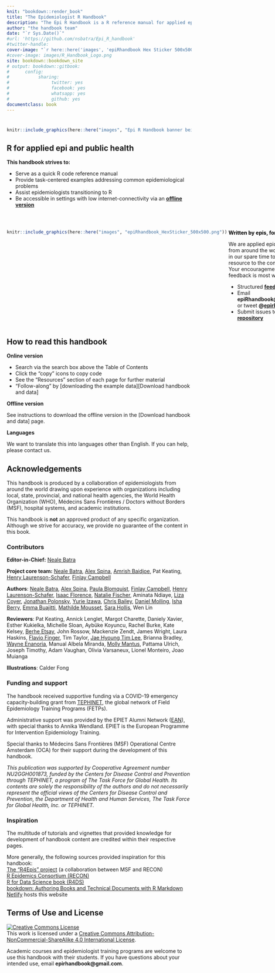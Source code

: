 ```yaml
---
knit: "bookdown::render_book"
title: "The Epidemiologist R Handbook"
description: "The Epi R Handbook is a R reference manual for applied epidemiology and public health."
author: "the handbook team"
date: "`r Sys.Date()`"
#url: 'https://github.com/nsbatra/Epi_R_handbook'
#twitter-handle: 
cover-image: "`r here::here('images', 'epiRhandbook Hex Sticker 500x500.png')`"
#cover-image: images/R_Handbook_Logo.png
site: bookdown::bookdown_site
# output: bookdown::gitbook:
#      config:
#           sharing:
#                twitter: yes
#                facebook: yes
#                whatsapp: yes
#                github: yes
documentclass: book
---
```



#  {-}

```r
knitr::include_graphics(here::here("images", "Epi R Handbook banner beige 1500x500.png"))
```

<meta name="description" content="The Epi R Handbook is an R reference manual for applied epidemiology and public health.">

<meta http-equiv="Content-Type" content="text/html; charset=utf-8">

<!-- <span style="color: red;">**THIS IS A DRAFT.  REVIEWERS GIVE FEEDBACK AT THIS [LINK](https://forms.gle/4RNdRRLGx67xW9yq9)**.</span> -->

<!-- <span style="color: darkgreen;">**DO YOU LIKE THIS HANDBOOK? SHOULD SOMETHING BE CHANGED? PLEASE TELL US!**</span> -->

<!-- <form target="_blank" action="https://forms.gle/A5SnRVws7tPD15Js9"> -->
<!--     <input type="submit" value="FEEDBACK" /> -->
<!-- </form> -->

<!-- ======================================================= -->
<!-- ## An R reference manual for applied epidemiology and public health {.unnumbered} -->


<!-- <span style="color: brown;">**The Epi R Handbook is an R reference manual for applied epidemiology and public health.**</span> -->

<!-- ## About this handbook   -->

## R for applied epi and public health {-}  

**This handbook strives to:**  

* Serve as a quick R code reference manual  
* Provide task-centered examples addressing common epidemiological problems  
* Assist epidemiologists transitioning to R  
* Be accessible in settings with low internet-connectivity via an **[offline version](Download handbook and data)**  


<!-- * Use practical epi examples - cleaning case linelists, making transmission chains and epidemic curves, automated reports and dashboards, modeling incidence and making projections, demographic pyramids and rate standardization, record matching, outbreak detection, survey analysis, survival analysis, GIS basics, contact tracing, phylogenetic trees...   -->



<!-- **How is this different than other R books?**   -->

<!-- * It is community-driven - *written for epidemiologists by epidemiologists* in their spare time and leveraging experience in local, national, academic, and emergency settings   -->

<!-- Dual-column created based on the rmarkdown cookbook here: https://bookdown.org/yihui/rmarkdown-cookbook/multi-column.html -->



<br>


:::: {style="display: flex;"}

::: {}
```r
knitr::include_graphics(here::here("images", "epiRhandbook_HexSticker_500x500.png"))
```
:::


::: {.col data-latex="{0.05\textwidth}"}
\ 
<!-- an empty Div (with a white space), serving as
a column separator -->
:::

::: {}
<span style="color: black;">**Written by epis, for epis**</span>

We are applied epidemiologists from around the world, writing in our spare time to offer this resource to the community. Your encouragement and feedback is most welcome:  

* Structured **[feedback form](https://forms.gle/A5SnRVws7tPD15Js9)**  
* Email **epiRhandbook@gmail.com** or tweet **@[epirhandbook](https://twitter.com/epirhandbook)**  
* Submit issues to our **[Github repository](https://github.com/epirhandbook/Epi_R_handbook)**  

:::

::::




<!-- ======================================================= -->
## How to read this handbook {-} 

**Online version**  

* Search via the search box above the Table of Contents 
* Click the "copy" icons to copy code  
* See the "Resources" section of each page for further material  
* "Follow-along" by [downloading the example data][Download handbook and data]  

**Offline version**  

See instructions to download the offline version in the [Download handbook and data] page.  

**Languages**  

We want to translate this into languages other than English. If you can help, please contact us.  



<!-- ======================================================= -->
## Acknowledgements {-}  

This handbook is produced by a collaboration of epidemiologists from around the world drawing upon experience with organizations including local, state, provincial, and national health agencies, the World Health Organization (WHO), Médecins Sans Frontières / Doctors without Borders (MSF), hospital systems, and academic institutions.

This handbook is **not** an approved product of any specific organization. Although we strive for accuracy, we provide no guarantee of the content in this book.  


### Contributors {-}  

**Editor-in-Chief:** [Neale Batra](https://www.linkedin.com/in/neale-batra/) 

**Project core team:** [Neale Batra](https://www.linkedin.com/in/neale-batra/), [Alex Spina](https://github.com/aspina7), [Amrish Baidjoe](https://twitter.com/Ammer_B), Pat Keating, [Henry Laurenson-Schafer](https://github.com/henryls1), [Finlay Campbell](https://github.com/finlaycampbell)  

**Authors**: [Neale Batra](https://www.linkedin.com/in/neale-batra/), [Alex Spina](https://github.com/aspina7), [Paula Blomquist](https://www.linkedin.com/in/paula-bianca-blomquist-53188186/), [Finlay Campbell](https://github.com/finlaycampbell), [Henry Laurenson-Schafer](https://github.com/henryls1), [Isaac Florence](www.Twitter.com/isaacatflorence), [Natalie Fischer](www.linkedin.com/in/nataliefischer211), Aminata Ndiaye, [Liza Coyer]( https://www.linkedin.com/in/liza-coyer-86022040/), [Jonathan Polonsky](https://twitter.com/jonny_polonsky), [Yurie Izawa](https://ch.linkedin.com/in/yurie-izawa-a1590319), [Chris Bailey](https://twitter.com/cbailey_58?lang=en), [Daniel Molling](https://www.linkedin.com/in/daniel-molling-4005716a/), [Isha Berry](https://twitter.com/ishaberry2), [Emma Buajitti](https://twitter.com/buajitti), [Mathilde Mousset](https://mathildemousset.wordpress.com/research/), [Sara Hollis](https://www.linkedin.com/in/saramhollis/), Wen Lin  

**Reviewers**: Pat Keating, Annick Lenglet, Margot Charette, Daniely Xavier, Esther Kukielka, Michelle Sloan, Aybüke Koyuncu, Rachel Burke, Kate Kelsey, [Berhe Etsay](https://www.linkedin.com/in/berhe-etsay-5752b1154/), John Rossow, Mackenzie Zendt, James Wright, Laura Haskins, [Flavio Finger](ffinger.github.io), Tim Taylor, [Jae Hyoung Tim Lee](https://www.linkedin.com/in/jaehyoungtlee/), Brianna Bradley, [Wayne Enanoria](https://www.linkedin.com/in/wenanoria), Manual Albela Miranda, [Molly Mantus](https://www.linkedin.com/in/molly-mantus-174550150/), Pattama Ulrich, Joseph Timothy, Adam Vaughan, Olivia Varsaneux, Lionel Monteiro, Joao Muianga  

**Illustrations**: Calder Fong  


<!-- **Editor-in-Chief:** Neale Batra  -->

<!-- **Project core team:** Neale Batra, Alex Spina, Amrish Baidjoe, Pat Keating, Henry Laurenson-Schafer, Finlay Campbell   -->

<!-- **Authors**: Neale Batra, Alex Spina, Paula Blomquist, Finlay Campbell, Henry Laurenson-Schafer, [Isaac Florence](www.Twitter.com/isaacatflorence), Natalie Fischer, Aminata Ndiaye, Liza Coyer, Jonathan Polonsky, Yurie Izawa, Chris Bailey, Daniel Molling, Isha Berry, Emma Buajitti, Mathilde Mousset, Sara Hollis, Wen Lin   -->

<!-- **Reviewers**: Pat Keating, Mathilde Mousset, Annick Lenglet, Margot Charette, Isha Berry, Paula Blomquist, Natalie Fischer, Daniely Xavier, Esther Kukielka, Michelle Sloan, Aybüke Koyuncu, Rachel Burke, Daniel Molling, Kate Kelsey, Berhe Etsay, John Rossow, Mackenzie Zendt, James Wright, Wayne Enanoria, Laura Haskins, Flavio Finger, Tim Taylor, Jae Hyoung Tim Lee, Brianna Bradley, Manual Albela Miranda, Molly Mantus, Priscilla Spencer, Pattama Ulrich, Joseph Timothy, Adam Vaughan, Olivia Varsaneux, Lionel Monteiro, Joao Muianga   -->


### Funding and support {-}  

The handbook received supportive funding via a COVID-19 emergency capacity-building grant from [TEPHINET](https://www.tephinet.org/), the global network of Field Epidemiology Training Programs (FETPs).  

Administrative support was provided by the EPIET Alumni Network ([EAN](https://epietalumni.net/)), with special thanks to Annika Wendland. EPIET is the European Programme for Intervention Epidemiology Training.  

Special thanks to Médecins Sans Frontières (MSF) Operational Centre Amsterdam (OCA) for their support during the development of this handbook.  


*This publication was supported by Cooperative Agreement number NU2GGH001873, funded by the Centers for Disease Control and Prevention through TEPHINET, a program of The Task Force for Global Health. Its contents are solely the responsibility of the authors and do not necessarily represent the official views of the Centers for Disease Control and Prevention, the Department of Health and Human Services, The Task Force for Global Health, Inc. or TEPHINET.*



### Inspiration {-}  

The multitude of tutorials and vignettes that provided knowledge for development of handbook content are credited within their respective pages.  

More generally, the following sources provided inspiration for this handbook:  
[The "R4Epis" project](https://r4epis.netlify.app/) (a collaboration between MSF and RECON)  
[R Epidemics Consortium (RECON)](https://www.repidemicsconsortium.org/)  
[R for Data Science book (R4DS)](https://r4ds.had.co.nz/)  
[bookdown: Authoring Books and Technical Documents with R Markdown](https://bookdown.org/yihui/bookdown/)  
[Netlify](https://www.netlify.com) hosts this website  


<!-- ### Image credits {-}   -->

<!-- Images in logo from US CDC Public Health Image Library) include [2013 Yemen looking for mosquito breeding sites](https://phil.cdc.gov/Details.aspx?pid=19623), [Ebola virus](https://phil.cdc.gov/Details.aspx?pid=23186), and [Survey in Rajasthan](https://phil.cdc.gov/Details.aspx?pid=19838).   -->


## Terms of Use and License {-}  

<a rel="license" href="http://creativecommons.org/licenses/by-nc-sa/4.0/"><img alt="Creative Commons License" style="border-width:0" src="https://i.creativecommons.org/l/by-nc-sa/4.0/88x31.png" /></a><br />This work is licensed under a <a rel="license" href="http://creativecommons.org/licenses/by-nc-sa/4.0/">Creative Commons Attribution-NonCommercial-ShareAlike 4.0 International License</a>.


Academic courses and epidemiologist training programs are welcome to use this handbook with their students. If you have questions about your intended use, email **epirhandbook@gmail.com**.  



